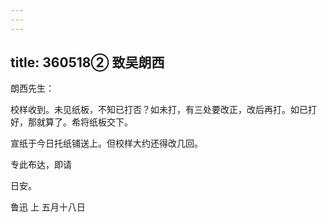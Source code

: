 ```yaml
---
---
---
```

title: 360518② 致吴朗西
---




朗西先生：

校样收到。未见纸板，不知已打否？如未打，有三处要改正，改后再打。如已打好，那就算了。希将纸板交下。

宣纸于今日托纸铺送上。但校样大约还得改几回。

专此布达，即请

日安。

鲁迅 上 五月十八日
